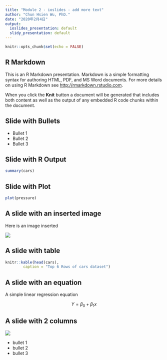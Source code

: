 ```yaml
---
title: "Module 2 - ioslides - add more text"
author: "Chun Hsien Wu, PhD."
date: "2020年2月4日"
output:
  ioslides_presentation: default
  slidy_presentation: default
---
```


```r
knitr::opts_chunk$set(echo = FALSE)
```

## R Markdown

This is an R Markdown presentation. Markdown is a simple formatting syntax for authoring HTML, PDF, and MS Word documents. For more details on using R Markdown see <http://rmarkdown.rstudio.com>.

When you click the **Knit** button a document will be generated that includes both content as well as the output of any embedded R code chunks within the document.

## Slide with Bullets

- Bullet 1
- Bullet 2
- Bullet 3

## Slide with R Output

```r
summary(cars)
```

## Slide with Plot

```r
plot(pressure)
```

## A slide with an inserted image {.flexbox .vcenter}

Here is an image inserted

![](sunstar.png)

## A slide with table

```r
knitr::kable(head(cars),
        caption = "Top 6 Rows of cars dataset")
```

## A slide with an equation

A simple linear regression equation

$$ Y = \beta_0 + \beta_1x $$

## A slide with 2 columns {.columns-2}

![](sunstar.png)

- bullet 1
- bullet 2
- bullet 3